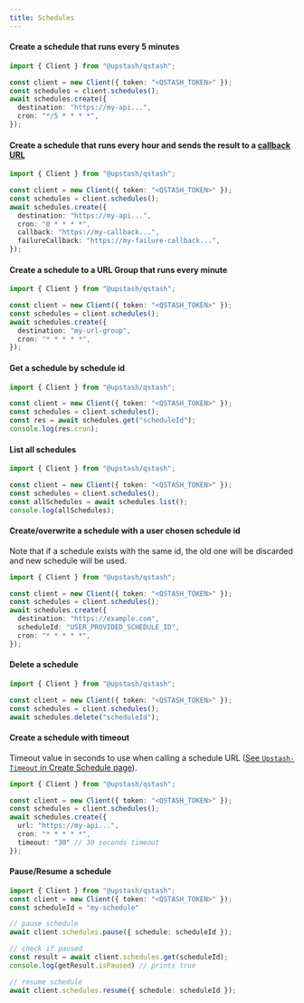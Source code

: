```yaml
---
title: Schedules
---
```


#### Create a schedule that runs every 5 minutes

```typescript
import { Client } from "@upstash/qstash";

const client = new Client({ token: "<QSTASH_TOKEN>" });
const schedules = client.schedules();
await schedules.create({
  destination: "https://my-api...",
  cron: "*/5 * * * *",
});
```

#### Create a schedule that runs every hour and sends the result to a [callback URL](/qstash/features/callbacks)

```typescript
import { Client } from "@upstash/qstash";

const client = new Client({ token: "<QSTASH_TOKEN>" });
const schedules = client.schedules();
await schedules.create({
  destination: "https://my-api...",
  cron: "0 * * * *",
  callback: "https://my-callback...",
  failureCallback: "https://my-failure-callback...",
});
```

#### Create a schedule to a URL Group that runs every minute

```typescript
import { Client } from "@upstash/qstash";

const client = new Client({ token: "<QSTASH_TOKEN>" });
const schedules = client.schedules();
await schedules.create({
  destination: "my-url-group",
  cron: "* * * * *",
});
```

#### Get a schedule by schedule id

```typescript
import { Client } from "@upstash/qstash";

const client = new Client({ token: "<QSTASH_TOKEN>" });
const schedules = client.schedules();
const res = await schedules.get("scheduleId");
console.log(res.cron);
```

#### List all schedules

```typescript
import { Client } from "@upstash/qstash";

const client = new Client({ token: "<QSTASH_TOKEN>" });
const schedules = client.schedules();
const allSchedules = await schedules.list();
console.log(allSchedules);
```

#### Create/overwrite a schedule with a user chosen schedule id

Note that if a schedule exists with the same id, the old one will be discarded 
and new schedule will be used.

```typescript Typescript
import { Client } from "@upstash/qstash";

const client = new Client({ token: "<QSTASH_TOKEN>" });
const schedules = client.schedules();
await schedules.create({
  destination: "https://example.com",
  scheduleId: "USER_PROVIDED_SCHEDULE_ID",
  cron: "* * * * *",
});
```

#### Delete a schedule

```typescript
import { Client } from "@upstash/qstash";

const client = new Client({ token: "<QSTASH_TOKEN>" });
const schedules = client.schedules();
await schedules.delete("scheduleId");
```

#### Create a schedule with timeout

Timeout value in seconds to use when calling a schedule URL ([See `Upstash-Timeout` in Create Schedule page](/qstash/api/schedules/create)).

```typescript
import { Client } from "@upstash/qstash";

const client = new Client({ token: "<QSTASH_TOKEN>" });
const schedules = client.schedules();
await schedules.create({
  url: "https://my-api...",
  cron: "* * * * *",
  timeout: "30" // 30 seconds timeout
});
```

#### Pause/Resume a schedule

```typescript
import { Client } from "@upstash/qstash";
const client = new Client({ token: "<QSTASH_TOKEN>" });
const scheduleId = "my-schedule"

// pause schedule
await client.schedules.pause({ schedule: scheduleId });

// check if paused
const result = await client.schedules.get(scheduleId);
console.log(getResult.isPaused) // prints true

// resume schedule
await client.schedules.resume({ schedule: scheduleId });
```
